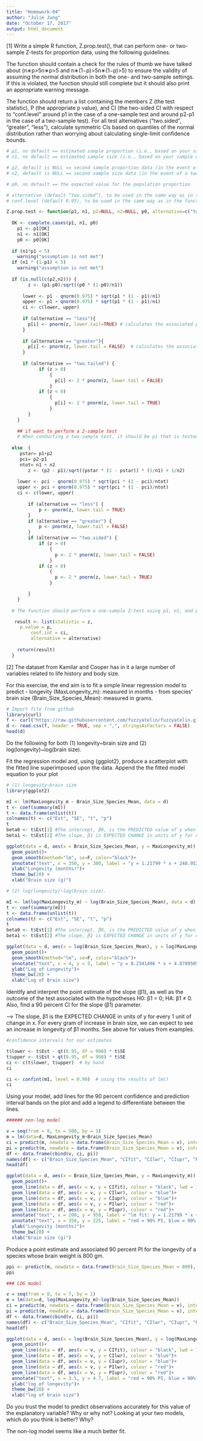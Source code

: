 ```yaml
---
title: "Homework-04"
author: "Julie Jung"
date: "October 17, 2017"
output: html_document
---
```


[1] Write a simple R function, Z.prop.test(), that can perform one- or two-sample Z-tests for proportion data, using the following guidelines.

The function should contain a check for the rules of thumb we have talked about (n∗p>5n∗p>5 and n∗(1−p)>5n∗(1−p)>5) to ensure the validity of assuming the normal distribution in both the one- and two-sample settings. If this is violated, the function should still complete but it should also print an appropriate warning message.

The function should return a list containing the members Z (the test statistic), P (the appropriate p value), and CI (the two-sided CI with respect to “conf.level” around p1 in the case of a one-sample test and around p2-p1 in the case of a two-sample test). For all test alternatives (“two.sided”, “greater”, “less”), calculate symmetric CIs based on quantiles of the normal distribution rather than worrying about calculating single-limit confidence bounds.

```r

# p1, no default == estimated sample proportion (i.e., based on your sample data)
# n1, no default == estimated sample size (i.e., based on your sample data)

# p2, default is NULL == second sample proportion data (in the event of a two-sample test)
# n2, default is NULL == second sample size data (in the event of a two-sample test)

# p0, no default == the expected value for the population proportion

# alternative (default “two.sided”), to be used in the same way as in the function t.test(). 
# conf.level (default 0.95), to be used in the same way as in the function t.test(). 

Z.prop.test <- function(p1, n1, p2=NULL, n2=NULL, p0, alternative=c("two.sided", "less", "greater"), conf.level=0.95) {
  
  OK <- complete.cases(p1, n1, p0)
    p1 <- p1[OK]
    n1 <- n1[OK]
    p0 <- p0[OK]
  
  if (n1*p1 < 5)
    warning("assumption is not met")
  if (n1 * (1-p1) < 5)
    warning("assumption is not met")
  
  if (is.null(c(p2,n2))) {
        z <- (p1-p0)/sqrt((p0 * (1-p0)/n1))
  
      lower <- p1 - qnorm(0.975) * sqrt(p1 * (1 - p1)/n1)
      upper <- p1 + qnorm(0.975) * sqrt(p1 * (1 - p1)/n1)
      ci <- c(lower, upper)
  
      if (alternative == "less"){
        p[i] <- pnorm(z, lower.tail=TRUE) # calculates the associated p value
      }
  
      if (alternative == "greater"){
        p[i] <- pnorm(z, lower.tail = FALSE)  # calculates the associated p value
      }
  
      if (alternative == "two.tailed") {
            if (z > 0) 
                {
                  p[i] <- 2 * pnorm(z, lower.tail = FALSE)
                }
            if (z < 0) 
                {
                  p[i] <- 2 * pnorm(z, lower.tail = TRUE)
                }
        }
    }
  
    ## if want to perform a 2-sample test 
    # When conducting a two-sample test, it should be p1 that is tested as being smaller or larger than p2 when alternative=“less” or alternative=“greater”, the same as in the use of x and y in the function t.test().
  
  else  {
     pstar= p1+p2
     pci= p2-p1
     ntot= n1 + n2
        z <- (p2 - p1)/sqrt((pstar * (1 - pstar)) * (1/n1) + 1/n2)
	  
    lower <- pci - qnorm(0.975) * sqrt(pci * (1 - pci)/ntot)
    upper <- pci + qnorm(0.975) * sqrt(pci * (1 - pci)/ntot)
    ci <- c(lower, upper)
    
        if (alternative == "less") {
            p <- pnorm(z, lower.tail = TRUE)
        }
        if (alternative == "greater") {
            p <- pnorm(z, lower.tail = FALSE)
        }
        if (alternative == "two.sided") {
            if (z > 0) 
                {
                  p <- 2 * pnorm(z, lower.tail = FALSE)
                } 
            if (z < 0) 
                {
                  p <- 2 * pnorm(z, lower.tail = TRUE)
                }  

        }
    }
  
  # The function should perform a one-sample Z-test using p1, n1, and p0 if either p2 or n2 (or both) is NULL.

   result <- list(statistic = z,
  	 p.value = p,
		 conf.int = ci,
		 alternative = alternative)
  
    return(result)
  }

```


[2] The dataset from Kamilar and Cooper has in it a large number of variables related to life history and body size. 

For this exercise, the end aim is to fit a simple linear regression model to predict 
- longevity (MaxLongevity_m): measured in months 
- from species’ brain size (Brain_Size_Species_Mean): measured in grams. 

```r
# Import file from github
library(curl)
f <- curl("https://raw.githubusercontent.com/fuzzyatelin/fuzzyatelin.github.io/master/AN597_Fall17/KamilarAndCooperData.csv")
d <- read.csv(f, header = TRUE, sep = ",", stringsAsFactors = FALSE)
head(d)
```

Do the following for both (1) longevity~brain size and (2) log(longevity)~log(brain size).

Fit the regression model and, using {ggplot2}, produce a scatterplot with the fitted line superimposed upon the data. Append the the fitted model equation to your plot

```r
# (1) longevity~brain size
library(ggplot2)

mI <- lm(MaxLongevity_m ~ Brain_Size_Species_Mean, data = d)
t <- coef(summary(mI))
t <- data.frame(unlist(t))
colnames(t) <- c("Est", "SE", "t", "p")
t
beta0 <- t$Est[1] #The intercept, β0, is the PREDICTED value of y when the value of x is zero.
beta1 <- t$Est[2] #The slope, β1 is EXPECTED CHANGE in units of y for every 1 unit of change in x

ggplot(data = d, aes(x = Brain_Size_Species_Mean, y = MaxLongevity_m)) +
  geom_point()+
  geom_smooth(method="lm", se=F, color="black")+
  annotate("text", x = 350, y = 300, label = "y = 1.21799 * x + 248.95227")+
  ylab("Longevity (months)")+
  theme_bw(20) +
  xlab("Brain size (g)")

# (2) log(longevity)~log(brain size).

mI <- lm(log(MaxLongevity_m) ~ log(Brain_Size_Species_Mean), data = d)
t <- coef(summary(mI))
t <- data.frame(unlist(t))
colnames(t) <- c("Est", "SE", "t", "p")
t
beta0 <- t$Est[1] #The intercept, β0, is the PREDICTED value of y when the value of x is zero.
beta1 <- t$Est[2] #The slope, β1 is EXPECTED CHANGE in units of y for every 1 unit of change in x

ggplot(data = d, aes(x = log(Brain_Size_Species_Mean), y = log(MaxLongevity_m))) +
  geom_point()+
  geom_smooth(method="lm", se=F, color="black")+
  annotate("text", x = 4, y = 5, label = "y = 0.2341496 * x + 4.8789509")+
  ylab("Log of Longevity")+
  theme_bw(20) +
  xlab("Log of Brain size")

```

Identify and interpret the point estimate of the slope (β1), as well as the outcome of the test associated with the hypotheses H0: β1 = 0; HA: β1 ≠ 0. Also, find a 90 percent CI for the slope (β1) parameter.

--> The slope, β1 is the EXPECTED CHANGE in units of y for every 1 unit of change in x. For every gram of increase in brain size, we can expect to see an increase in longevity of β1 months. See above for values from examples. 

```r
#confidence intervals for our estimates 

t$lower <- t$Est - qt(0.95, df = 998) * t$SE
t$upper <- t$Est + qt(0.95, df = 998) * t$SE
ci <- c(t$lower, t$upper)  # by hand
ci

ci <- confint(mI, level = 0.90)  # using the results of lm()
ci

```

Using your model, add lines for the 90 percent confidence and prediction interval bands on the plot and add a legend to differentiate between the lines.

```r

###### non-log model

v = seq(from = 0, to = 500, by = 1)
m = lm(data=d, MaxLongevity_m~Brain_Size_Species_Mean)
ci = predict(m, newdata = data.frame(Brain_Size_Species_Mean = v), interval = "confidence", level = 0.90)
pi = predict(m, newdata = data.frame(Brain_Size_Species_Mean = v), interval = "prediction", level = 0.90)
df <- data.frame(cbind(v, ci, pi))
names(df) <- c("Brain_Size_Species_Mean", "CIfit", "CIlwr", "CIupr", "PIfit", "PIlwr", "PIupr")
head(df)

ggplot(data = d, aes(x = Brain_Size_Species_Mean, y = MaxLongevity_m)) +
  geom_point()+
  geom_line(data = df, aes(x = v, y = CIfit), colour = "black", lwd = 1)+
  geom_line(data = df, aes(x = v, y = CIlwr), colour = "blue")+
  geom_line(data = df, aes(x = v, y = CIupr), colour = "blue")+
  geom_line(data = df, aes(x = v, y = PIlwr), colour = "red")+
  geom_line(data = df, aes(x = v, y = PIupr), colour = "red")+
  annotate("text", x = 200, y = 950, label = "lm fit: y = 1.21799 * x + 248.95227")+
  annotate("text", x = 350, y = 225, label = "red = 90% PI, blue = 90% CI")+
  ylab("Longevity (months)")+
  theme_bw(20) +
  xlab("Brain size (g)")

```

Produce a point estimate and associated 90 percent PI for the longevity of a species whose brain weight is 800 gm. 
```r
ppi <- predict(m, newdata = data.frame(Brain_Size_Species_Mean = 800), interval = "prediction", level = 0.90)  # for a single value
ppi
```

```r
### LOG model 

v = seq(from = 0, to = 7, by = 1)
m = lm(data=d, log(MaxLongevity_m)~log(Brain_Size_Species_Mean))
ci = predict(m, newdata = data.frame(Brain_Size_Species_Mean = v), interval = "confidence", level = 0.90)
pi = predict(m, newdata = data.frame(Brain_Size_Species_Mean = v), interval = "prediction", level = 0.90)
df <- data.frame(cbind(v, ci, pi))
names(df) <- c("Brain_Size_Species_Mean", "CIfit", "CIlwr", "CIupr", "PIfit", "PIlwr", "PIupr")
head(df)

ggplot(data = d, aes(x = log(Brain_Size_Species_Mean), y = log(MaxLongevity_m))) +
  geom_point()+
  geom_line(data = df, aes(x = v, y = CIfit), colour = "black", lwd = 1)+
  geom_line(data = df, aes(x = v, y = CIlwr), colour = "blue")+
  geom_line(data = df, aes(x = v, y = CIupr), colour = "blue")+
  geom_line(data = df, aes(x = v, y = PIlwr), colour = "red")+
  geom_line(data = df, aes(x = v, y = PIupr), colour = "red")+
  annotate("text", x = 3.5, y = 4.7, label = "red = 90% PI, blue = 90% CI")+
  ylab("log of longevity")+
  theme_bw(20) +
  xlab("log of brain size")
```

Do you trust the model to predict observations accurately for this value of the explanatory variable? Why or why not?
Looking at your two models, which do you think is better? Why?

The non-log model seems like a much better fit. 